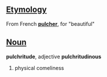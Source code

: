 ==[[Etymology]]==
From French '''[[pulcher]]''', for "beautiful"

==[[Noun]]==
'''pulchritude''', adjective '''pulchritudinous'''

# physical comeliness